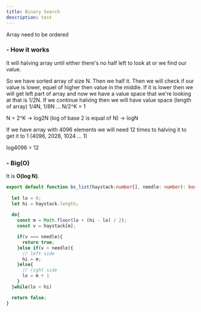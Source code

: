 ```yaml
---
title: Binary Search
description: test
---
```


<Callout type="warning">Array need to be ordered</Callout>

<h3 className="text-lg font-semibold">- How it works</h3>

It will halving array until either there's no half left to look at or we find our value.

So we have sorted array of size N. Then we half it. Then we will check if our value is lower, equel of higher then value in the middle. If it is lower then we will get left part of array and now we have a value space that we're looking at that is 1/2N. If we continue halving then we will have value space (length of array) 1/4N, 1/8N ... N/2^K = 1

N = 2^K -> log2N (log of base 2 is equal of N) -> logN

If we have array with 4096 elements we will need 12 times to halving it to get it to 1 (4096, 2028, 1024 ... 1)

log4096 = 12

<h3 className="text-lg font-semibold mt-7">- Big(O)</h3>

It is **O(log N)**.

```ts
export default function bs_list(haystack:number[], needle: number): boolean {
  
  let lo = 0;
  let hi = haystack.length;
  
  do{
    const m = Math.floor(lo + (hi - lo) / 2);
    const v = haystack[m];

    if(v === needle){
      return true;
    }else if(v > needle){
      // left side
      hi = m;
    }else{
      // right side
      lo = m + 1
    }
  }while(lo < hi)

  return false;
}

```